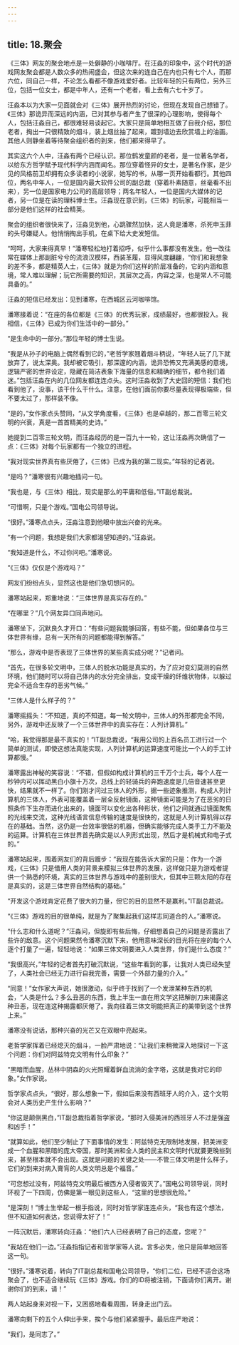 ```yaml
---
---
---
```

title: 18.聚会
---

《三体》网友的聚会地点是一处僻静的小咖啡厅。在汪淼的印象中，这个时代的游戏网友聚会都是人数众多的热闹盛会，但这次来的连自己在内也只有七个人，而那六位，同自己一样，不论怎么看都不像游戏爱好者。比较年轻的只有两位，另外三位，包括一位女士，都是中年人，还有一个老者，看上去有六七十岁了。

汪淼本以为大家一见面就会对《三体》展开热烈的讨论，但现在发现自己想错了。《三体》那诡异而深远的内涵，已对其参与者产生了很深的心理影响，使得每个人，包括汪淼自己，都很难轻易谈起它。大家只是简单地相互做了自我介绍，那位老者，掏出一只很精致的烟斗，装上烟丝抽了起来，踱到墙边去欣赏墙上的油画。其他人则静坐着等待聚会组织者的到来，他们都来得早了。

其实这六个人中，汪淼有两个已经认识。那位鹤发童颜的老者，是一位著名学者，以给东方哲学赋予现代科学内涵而闻名。那位穿着怪异的女士，是著名作家，是少见的风格前卫却拥有众多读者的小说家，她写的书，从哪一页开始看都行。其他四位，两名中年人，一位是国内最大软件公司的副总裁（穿着朴素随意，丝毫看不出来），另一位是国家电力公司的高层领导；两名年轻人，一位是国内大媒体的记者，另一位是在读的理科博士生。汪淼现在意识到，《三体》的玩家，可能相当一部分是他们这样的社会精英。

聚会的组织者很快来了，汪淼见到他，心跳骤然加快，这人竟是潘寒，杀死申玉菲的头号嫌疑人。他悄悄掏出手机，在桌下给大史发短信。

“呵呵，大家来得真早！”潘寒轻松地打着招呼，似乎什么事都没有发生。他一改往常在媒体上那副脏兮兮的流浪汉模样，西装革履，显得风度翩翩，“你们和我想象的差不多，都是精英人士，《三体》就是为你们这样的阶层准备的，它的内涵和意境，常人难以理解；玩它所需要的知识，其层次之高，内容之深，也是常人不可能具备的。”

汪淼的短信已经发出：见到潘寒，在西城区云河咖啡馆。

潘寒接着说：“在座的各位都是《三体》的优秀玩家，成绩最好，也都很投入。我相信，《三体》已成为你们生活中的一部分。”

“是生命中的一部分。”那位年轻的博士生说。

“我是从孙子的电脑上偶然看到它的，”老哲学家翘着烟斗柄说，“年轻人玩了几下就放弃了，说太深奥。我却被它吸引，那深邃的内涵，诡异恐怖又充满美感的意境，逻辑严密的世界设定，隐藏在简洁表象下海量的信息和精确的细节，都令我们着迷。”包括汪淼在内的几位网友都连连点头。这时汪淼收到了大史回的短信：我们也看到他了，没事，该干什么干什么。注意，在他们面前你要尽量表现得极端些，但不要太过了，那样装不像。

“是的，”女作家点头赞同，“从文学角度看，《三体》也是卓越的，那二百零三轮文明的兴衰，真是一首首精美的史诗。”

她提到二百零三轮文明，而汪淼经历的是一百九十一轮，这让汪淼再次确信了一点：《三体》对每个玩家都有一个独立的进程。

“我对现实世界真有些厌倦了，《三体》已成为我的第二现实。”年轻的记者说。

“是吗？”潘寒很有兴趣地插问一句。

“我也是，与《三体》相比，现实是那么的平庸和低俗。”IT副总裁说。

“可惜啊，只是个游戏。”国电公司领导说。

“很好。”潘寒点点头，汪淼注意到他眼中放出兴奋的光来。

“有一个问题，我想是我们大家都渴望知道的。”汪淼说。

“我知道是什么，不过你问吧。”潘寒说。

“《三体》仅仅是个游戏吗？”

网友们纷纷点头，显然这也是他们急切想问的。

潘寒站起来，郑重地说：“三体世界是真实存在的。”

“在哪里？”几个网友异口同声地问。

潘寒坐下，沉默良久才开口：“有些问题我能够回答，有些不能，但如果各位与三体世界有缘，总有一天所有的问题都能得到解答。”

“那么，游戏中是否表现了三体世界的某些真实成分呢？”记者问。

“首先，在很多轮文明中，三体人的脱水功能是真实的，为了应对变幻莫测的自然环境，他们随时可以将自己体内的水分完全排出，变成干燥的纤维状物体，以躲过完全不适合生存的恶劣气候。”

“三体人是什么样子的？”

潘寒摇摇头：“不知道，真的不知道。每一轮文明中，三体人的外形都完全不同，另外，游戏中还反映了一个三体世界中的真实存在：人列计算机。”

“哈，我觉得那是最不真实的！”IT副总裁说，“我用公司的上百名员工进行过一个简单的测试，即使这想法真能实现，人列计算机的运算速度可能比一个人的手工计算都慢。”

潘寒露出神秘的笑容说：“不错，但假如构成计算机的三千万个士兵，每个人在一秒钟内可以挥动黑白小旗十万次，总线上的轻骑兵的奔跑速度是几倍音速甚至更快，结果就不一样了。你们刚才问过三体人的外形，据一些迹象推测，构成人列计算机的三体人，外表可能覆盖着一层全反射镜面，这种镜面可能是为了在恶劣的日照条件下生存而进化出来的，镜面可以变化出各种形状，他们之间就通过镜面聚焦的光线来交流，这种光线语言信息传输的速度是很快的，这就是人列计算机得以存在的基础。当然，这仍是一台效率很低的机器，但确实能够完成人类手工力不能及的运算。计算机在三体世界首先确实是以人列形式出现，然后才是机械式和电子式的。”

潘寒站起来，围着网友们的背后踱步：“我现在能告诉大家的只是：作为一个游戏，《三体》只是借用人类的背景来模拟三体世界的发展，这样做只是为游戏者提供一个熟悉的环境，真实的三体世界与游戏中的差别很大，但其中三颗太阳的存在是真实的，这是三体世界自然结构的基础。”

“开发这个游戏肯定花费了很大的力量，但它的目的显然不是赢利。”IT副总裁说。

“《三体》游戏的目的很单纯，就是为了聚集起我们这样志同道合的人。”潘寒说。

“什么志和什么道呢？”汪淼问，但旋即有些后悔，仔细想着自己的问题是否露出了些许的敌意。这个问题果然令潘寒沉默下来，他用意味深长的目光将在座的每个人逐个打量了一遍，轻轻地说：“如果三体文明要进入人类世界，你们是什么态度？”

“我很高兴，”年轻的记者首先打破沉默说，“这些年看到的事，让我对人类已经失望了，人类社会已经无力进行自我完善，需要一个外部力量的介入。”

“同意！”女作家大声说，她很激动，似乎终于找到了一个发泄某种东西的机会，“人类是什么？多么丑恶的东西，我上半生一直在用文学这把解剖刀来揭露这种丑恶，现在连这种揭露都厌倦了。我向往着三体文明能把真正的美带到这个世界上来。”

潘寒没有说话，那种兴奋的光芒又在双眼中亮起来。

老哲学家挥着已经熄灭的烟斗，一脸严肃地说：“让我们来稍微深入地探讨一下这个问题：你们对阿兹特克文明有什么印象？”

“黑暗而血腥，丛林中阴森的火光照耀着鲜血流淌的金字塔，这就是我对它的印象。”女作家说。

哲学家点点头，“很好，那么想象一下，假如后来没有西班牙人的介入，这个文明会对人类历史产生什么影响？”

“你这是颠倒黑白，”IT副总裁指着哲学家说，“那时入侵美洲的西班牙人不过是强盗和凶手！”

“就算如此，他们至少制止了下面事情的发生：阿兹特克无限制地发展，把美洲变成一个血腥和黑暗的庞大帝国，那时美洲和全人类的民主和文明时代就要更晚些到来，甚至根本就不会出现。这就是问题的关键之处——不管三体文明是什么样子，它们的到来对病入膏肓的人类文明总是个福音。”

“可您想过没有，阿兹特克文明最后被西方入侵者毁灭了。”国电公司领导说，同时环视了一下四周，仿佛是第一眼见到这些人，“这里的思想很危险。”

“是深刻！”博士生举起一根手指说，同时对哲学家连连点头，“我也有这个想法，但不知道如何表达，您说得太好了！”

一阵沉默后，潘寒转向汪淼：“他们六人已经表明了自己的态度，您呢？”

“我站在他们一边。”汪淼指指记者和哲学家等人说。言多必失，他只是简单地回答这一句。

“很好。”潘寒说着，转向了IT副总裁和国电公司领导，“你们二位，已经不适合这场聚会了，也不适合继续玩《三体》游戏。你们的ID将被注销，下面请你们离开。谢谢你们的到来，请！”

两人站起身来对视一下，又困惑地看看周围，转身走出门去。

潘寒向剩下的五个人伸出手来，挨个与他们紧紧握手。最后庄严地说：

“我们，是同志了。”